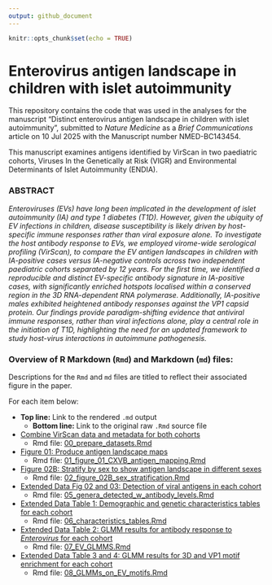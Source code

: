 ```yaml
---
output: github_document
---
```


```r
knitr::opts_chunk$set(echo = TRUE)
```

# Enterovirus antigen landscape in children with islet autoimmunity

This repository contains the code that was used in the analyses for the manuscript "Distinct enterovirus antigen landscape in children with islet autoimmunity", submitted to *Nature Medicine* as a *Brief Communications* article on 10 Jul 2025 with the Manuscript number NMED-BC143454. 

This manuscript examines antigens identified by VirScan in two paediatric cohorts, Viruses In the Genetically at Risk (VIGR) and Environmental Determinants of Islet Autoimmunity (ENDIA).

### ABSTRACT

<i>
Enteroviruses (EVs) have long been implicated in the development of islet autoimmunity (IA) and type 1 diabetes (T1D). However, given the ubiquity of EV infections in children, disease susceptibility is likely driven by host-specific immune responses rather than viral exposure alone. To investigate the host antibody response to EVs, we employed virome-wide serological profiling (VirScan), to compare the EV antigen landscapes in children with IA-positive cases versus IA-negative controls across two independent paediatric cohorts separated by 12 years. For the first time, we identified a reproducible and distinct EV-specific antibody signature in IA-positive cases, with significantly enriched hotspots localised within a conserved region in the 3D  RNA-dependent RNA polymerase. Additionally, IA-positive males exhibited heightened antibody responses against the VP1 capsid protein. Our findings provide paradigm-shifting evidence that antiviral immune responses, rather than viral infections alone, play a central role in the initiation of T1D, highlighting the need for an updated framework to study host-virus interactions in autoimmune pathogenesis. </i>

### Overview of R Markdown (`Rmd`) and Markdown (`md`) files:

Descriptions for the `Rmd` and `md` files are titled to reflect their associated figure in the paper. 

For each item below:

- **Top line:** Link to the rendered `.md` output
    + **Bottom line:** Link to the original raw `.Rmd` source file
    
-   [Combine VirScan data and metadata for both cohorts](00_prepare_datasets.md)
    + Rmd file: [00_prepare_datasets.Rmd](00_prepare_datasets.Rmd)

-   [Figure 01: Produce antigen landscape maps](01_figure_01_CXVB_antigen_mapping.md)
    + Rmd file: [01_figure_01_CXVB_antigen_mapping.Rmd](01_figure_01_CXVB_antigen_mapping.Rmd)

-   [Figure 02B: Stratify by sex to show antigen landscape in different sexes](02_figure_02B_sex_stratification.md)
    + Rmd file: [02_figure_02B_sex_stratification.Rmd](02_figure_02B_sex_stratification.Rmd)
    
-   [Extended Data Fig 02 and 03: Detection of viral antigens in each cohort ](05_genera_detected_w_antibody_levels.md)
    + Rmd file: [05_genera_detected_w_antibody_levels.Rmd](05_genera_detected_w_antibody_levels.Rmd)
    
-   [Extended Data Table 1: Demographic and genetic characteristics tables for each cohort ](06_characteristics_tables.md)
    + Rmd file: [06_characteristics_tables.Rmd](06_characteristics_tables.Rmd)
    
-   [Extended Data Table 2: GLMM results for antibody response to *Enterovirus* for each cohort ](07_EV_GLMMS.md)
    + Rmd file: [07_EV_GLMMS.Rmd](07_EV_GLMMS.Rmd)
    
-   [Extended Data Table 3 and 4: GLMM results for 3D and VP1 motif enrichment for each cohort ](08_GLMMs_on_EV_motifs.md)
    + Rmd file: [08_GLMMs_on_EV_motifs.Rmd](08_GLMMs_on_EV_motifs.Rmd)
    
    